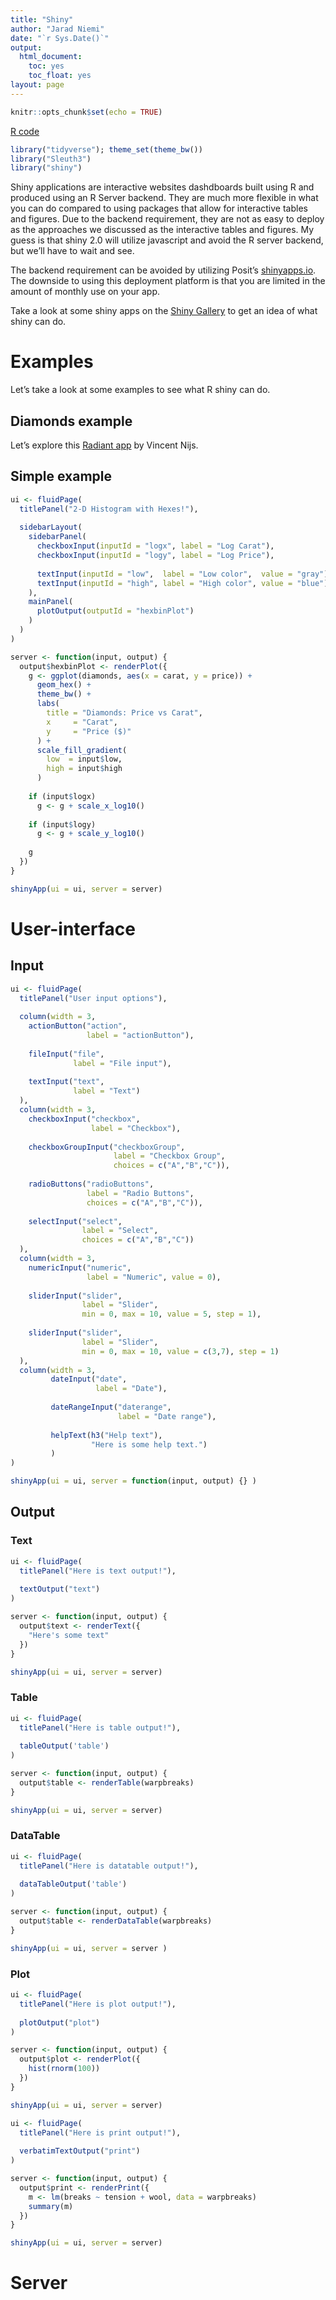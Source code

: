 ```yaml
---
title: "Shiny"
author: "Jarad Niemi"
date: "`r Sys.Date()`"
output:
  html_document:
    toc: yes
    toc_float: yes
layout: page
---
```


```r
knitr::opts_chunk$set(echo = TRUE)
```

[R code](26-shiny.R)

```r
library("tidyverse"); theme_set(theme_bw())
library("Sleuth3")
library("shiny")
```

Shiny applications are interactive websites dashdboards built using R and 
produced using an R Server backend.
They are much more flexible in what you can do compared to using packages that 
allow for interactive tables and figures. 
Due to the backend requirement, 
they are not as easy to deploy as the approaches we discussed as the 
interactive tables and figures.
My guess is that shiny 2.0 will utilize javascript and avoid the R server 
backend, but we'll have to wait and see. 

The backend requirement can be avoided by utilizing Posit's 
[shinyapps.io](https://www.shinyapps.io/). 
The downside to using this deployment platform is that you are limited in the 
amount of monthly use on your app. 

Take a look at some shiny apps on the 
[Shiny Gallery](https://shiny.rstudio.com/gallery/) to get an idea of what shiny
can do. 

# Examples

Let's take a look at some examples to see what R shiny can do. 

## Diamonds example

Let's explore this 
[Radiant app](https://shiny.rstudio.com/gallery/radiant.html)
by Vincent Nijs. 

## Simple example

```r
ui <- fluidPage(
  titlePanel("2-D Histogram with Hexes!"),
  
  sidebarLayout(
    sidebarPanel(
      checkboxInput(inputId = "logx", label = "Log Carat"),
      checkboxInput(inputId = "logy", label = "Log Price"),
      
      textInput(inputId = "low",  label = "Low color",  value = "gray"),
      textInput(inputId = "high", label = "High color", value = "blue"),
    ),
    mainPanel(
      plotOutput(outputId = "hexbinPlot")
    )
  )
)
```

```r
server <- function(input, output) {
  output$hexbinPlot <- renderPlot({
    g <- ggplot(diamonds, aes(x = carat, y = price)) + 
      geom_hex() +
      theme_bw() + 
      labs(
        title = "Diamonds: Price vs Carat",
        x     = "Carat",
        y     = "Price ($)"
      ) +
      scale_fill_gradient(
        low  = input$low,
        high = input$high
      ) 
    
    if (input$logx) 
      g <- g + scale_x_log10()    
    
    if (input$logy) 
      g <- g + scale_y_log10()
    
    g
  })
}
```

```r
shinyApp(ui = ui, server = server)
```



# User-interface

## Input

```r
ui <- fluidPage(
  titlePanel("User input options"),
  
  column(width = 3, 
    actionButton("action",
                 label = "actionButton"),
    
    fileInput("file", 
              label = "File input"),
    
    textInput("text", 
              label = "Text")
  ), 
  column(width = 3,
    checkboxInput("checkbox",
                  label = "Checkbox"),
    
    checkboxGroupInput("checkboxGroup",
                       label = "Checkbox Group", 
                       choices = c("A","B","C")),
    
    radioButtons("radioButtons",
                 label = "Radio Buttons", 
                 choices = c("A","B","C")),
    
    selectInput("select", 
                label = "Select", 
                choices = c("A","B","C"))
  ),
  column(width = 3,
    numericInput("numeric",
                 label = "Numeric", value = 0),
    
    sliderInput("slider", 
                label = "Slider", 
                min = 0, max = 10, value = 5, step = 1),
    
    sliderInput("slider", 
                label = "Slider", 
                min = 0, max = 10, value = c(3,7), step = 1)
  ),
  column(width = 3,
         dateInput("date",
                   label = "Date"),
         
         dateRangeInput("daterange", 
                        label = "Date range"),
         
         helpText(h3("Help text"),
                  "Here is some help text.")
         )
)

shinyApp(ui = ui, server = function(input, output) {} )
```

## Output

### Text

```r
ui <- fluidPage(
  titlePanel("Here is text output!"),
  
  textOutput("text")
)

server <- function(input, output) {
  output$text <- renderText({
    "Here's some text"
  })
}

shinyApp(ui = ui, server = server)
```

### Table

```r
ui <- fluidPage(
  titlePanel("Here is table output!"),
  
  tableOutput('table')
)

server <- function(input, output) {
  output$table <- renderTable(warpbreaks)
}

shinyApp(ui = ui, server = server)
```

### DataTable

```r
ui <- fluidPage(
  titlePanel("Here is datatable output!"),
  
  dataTableOutput('table')
)

server <- function(input, output) {
  output$table <- renderDataTable(warpbreaks)
}

shinyApp(ui = ui, server = server )
```

### Plot

```r
ui <- fluidPage(
  titlePanel("Here is plot output!"),
  
  plotOutput("plot")
)

server <- function(input, output) {
  output$plot <- renderPlot({
    hist(rnorm(100))
  })
}

shinyApp(ui = ui, server = server)
```

```r
ui <- fluidPage(
  titlePanel("Here is print output!"),
  
  verbatimTextOutput("print")
)

server <- function(input, output) {
  output$print <- renderPrint({
    m <- lm(breaks ~ tension + wool, data = warpbreaks)
    summary(m)
  })
}

shinyApp(ui = ui, server = server)
```




# Server

